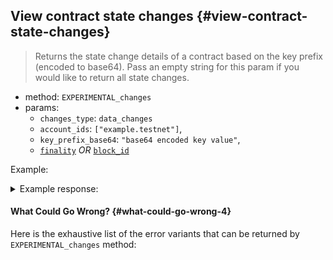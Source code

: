 
## View contract state changes {#view-contract-state-changes}

> Returns the state change details of a contract based on the key prefix
> (encoded to base64). Pass an empty string for this param if you would like
> to return all state changes.

- method: `EXPERIMENTAL_changes`
- params:
  - `changes_type`: `data_changes`
  - `account_ids`: `["example.testnet"]`,
  - `key_prefix_base64`: `"base64 encoded key value"`,
  - [`finality`](/api/rpc/setup#using-finality-param) _OR_ [`block_id`](/api/rpc/setup#using-block_id-param)

Example:

<Tabs groupId="code-tabs">
  <TabItem value="json" label="JSON" default>
    <RequestJson />
  </TabItem>
  <TabItem value="js" label="JavaScript">
    <RequestJs />
  </TabItem>
  <TabItem value="http" label="HTTPie">
    <RequestBash />
  </TabItem>
</Tabs>

<details>
  <summary>Example response: </summary>
  <ResponseJson />
</details>

#### What Could Go Wrong? {#what-could-go-wrong-4}

<ErrorSchemaDescription />

Here is the exhaustive list of the error variants that can be returned by `EXPERIMENTAL_changes` method:

<ErrorSchemaTable />
